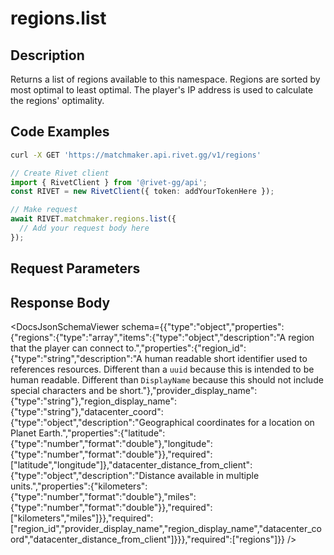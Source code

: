 

# regions.list

## Description

Returns a list of regions available to this namespace.
Regions are sorted by most optimal to least optimal. The player's IP address
is used to calculate the regions' optimality.



## Code Examples

<CodeGroup title='Request' tag='GET' label='https://matchmaker.api.rivet.gg/v1/regions'>

```bash {{ title: 'cURL' }}
curl -X GET 'https://matchmaker.api.rivet.gg/v1/regions'
```

```ts
// Create Rivet client
import { RivetClient } from '@rivet-gg/api';
const RIVET = new RivetClient({ token: addYourTokenHere });

// Make request
await RIVET.matchmaker.regions.list({
  // Add your request body here
});
```

</CodeGroup>


## Request Parameters


## Response Body

<DocsJsonSchemaViewer schema={{"type":"object","properties":{"regions":{"type":"array","items":{"type":"object","description":"A region that the player can connect to.","properties":{"region_id":{"type":"string","description":"A human readable short identifier used to references resources. Different than a `uuid` because this is intended to be human readable. Different than `DisplayName` because this should not include special characters and be short."},"provider_display_name":{"type":"string"},"region_display_name":{"type":"string"},"datacenter_coord":{"type":"object","description":"Geographical coordinates for a location on Planet Earth.","properties":{"latitude":{"type":"number","format":"double"},"longitude":{"type":"number","format":"double"}},"required":["latitude","longitude"]},"datacenter_distance_from_client":{"type":"object","description":"Distance available in multiple units.","properties":{"kilometers":{"type":"number","format":"double"},"miles":{"type":"number","format":"double"}},"required":["kilometers","miles"]}},"required":["region_id","provider_display_name","region_display_name","datacenter_coord","datacenter_distance_from_client"]}}},"required":["regions"]}} />

